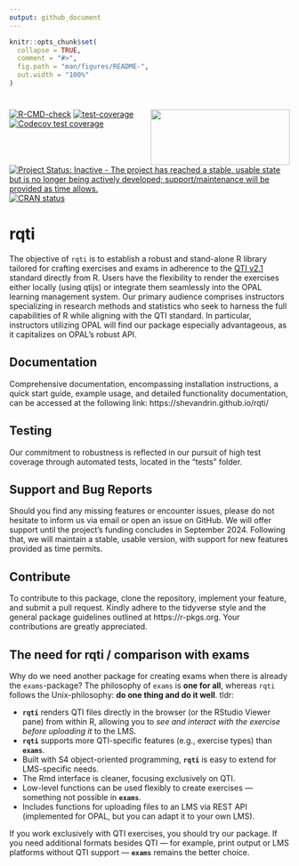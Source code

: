 ```yaml
---
output: github_document
---
```

<!-- README.md is generated from README.Rmd. Please edit that file -->
```r
knitr::opts_chunk$set(
  collapse = TRUE,
  comment = "#>",
  fig.path = "man/figures/README-",
  out.width = "100%"
)
```
<!-- badges: start -->

# <img src="man/figures/logo.svg" align="right" width="250" height="100" />

[![R-CMD-check](https://github.com/shevandrin/rqti/actions/workflows/R-CMD-check.yaml/badge.svg)](https://github.com/shevandrin/rqti/actions/workflows/R-CMD-check.yaml)
[![test-coverage](https://github.com/shevandrin/rqti/actions/workflows/test-coverage.yaml/badge.svg)](https://github.com/shevandrin/rqti/actions/workflows/test-coverage.yaml)
[![Codecov test coverage](https://codecov.io/gh/shevandrin/rqti/branch/main/graph/badge.svg)](https://app.codecov.io/gh/shevandrin/rqti?branch=main)
[![Project Status: Inactive - The project has reached a stable, usable state but is no longer being actively developed; support/maintenance will be provided as time allows.](https://www.repostatus.org/badges/latest/inactive.svg)](https://www.repostatus.org/#inactive)
[![CRAN status](https://www.r-pkg.org/badges/version/rqti)](https://CRAN.R-project.org/package=rqti)
<!-- badges: end -->

# rqti

The objective of `rqti` is to establish a robust and stand-alone R library tailored for crafting exercises and exams in adherence to the [QTI v2.1](https://www.imsglobal.org/question/qtiv2p1/imsqti_implv2p1.html) standard directly from R. Users have the flexibility to render the exercises either locally (using qtijs) or integrate them seamlessly into the OPAL learning management system. Our primary audience comprises instructors specializing in research methods and statistics who seek to harness the full capabilities of R while aligning with the QTI standard. In particular, instructors utilizing OPAL will find our package especially advantageous, as it capitalizes on OPAL's robust API.

## Documentation

Comprehensive documentation, encompassing installation instructions, a quick start guide, example usage, and detailed functionality documentation, can be accessed at the following link: https://shevandrin.github.io/rqti/

## Testing

Our commitment to robustness is reflected in our pursuit of high test coverage through automated tests, located in the "tests" folder.

## Support and Bug Reports

Should you find any missing features or encounter issues, please do not hesitate to inform us via email or open an issue on GitHub. We will offer support until the project's funding concludes in September 2024. Following that, we will maintain a stable, usable version, with support for new features provided as time permits.

## Contribute

To contribute to this package, clone the repository, implement your feature, and submit a pull request. Kindly adhere to the tidyverse style and the general package guidelines outlined at https://r-pkgs.org. Your contributions are greatly appreciated.

## The need for rqti / comparison with exams

Why do we need another package for creating exams when there is already the `exams`-package? The philosophy of `exams` is **one for all**, whereas `rqti` follows the Unix-philosophy: **do one thing and do it well**. tldr:

- **`rqti`** renders QTI files directly in the browser (or the RStudio Viewer pane) from within R, allowing you to *see and interact with the exercise before uploading it* to the LMS.  
- **`rqti`** supports more QTI-specific features (e.g., exercise types) than **`exams`**.  
- Built with S4 object-oriented programming, **`rqti`** is easy to extend for LMS-specific needs.  
- The Rmd interface is cleaner, focusing exclusively on QTI.  
- Low-level functions can be used flexibly to create exercises — something not possible in **`exams`**.  
- Includes functions for uploading files to an LMS via REST API (implemented for OPAL, but you can adapt it to your own LMS).

If you work exclusively with QTI exercises, you should try our package. If you need additional formats besides QTI — for example, print output or LMS platforms without QTI support — **`exams`** remains the better choice.


<!-- Just focusing on QTI gives us more time to support great features of the QTI standard that are missing in `exams`. For instance, `rqti` offers dropdown-inputs, ordering-exercises, and match-tables. -->

<!-- ## Installation -->

<!-- ```{r eval=FALSE} -->
<!-- install.packages("librarian") # skip if you have librarian already -->
<!-- librarian::shelf(shevandrin/rqti) -->
<!-- ``` -->

<!-- ##  -->

<!-- ## What is not possible -->

<!-- - Composites (several exercise types in one task) are not implemented because they do not work in our LMS (OPAL); several gaps do work, though -->
<!-- - Associates are not implemented because they does not work in OPAL -->


<!-- ## Comparison between exams and rqti -->

<!-- The `exams` package uses templates and pastes strings together to create rqti files. This has some disadvantages: it is error prone, not easy to maintain and difficult to extend. If for instance, a new exercise type needs to be added, many locations have to be changed. `rqti` is supposed to make life easier by providing some standard functions to create all parts of the QTI xml file. -->

<!-- Extending exams is just a matter of composing the correct `rqti` functions. Testing small `rqti` functions is easy, whereas the main function of `exams` `make_item_body` consists of 736 lines. Indeed, this function has grown substantially over time (todo: provide evidence). -->

<!-- Based on rqti one can also develop new interfaces for creating exercises. -->
